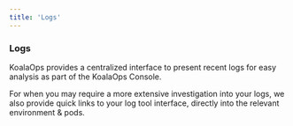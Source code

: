 ```yaml
---
title: 'Logs'
---
```


### Logs
KoalaOps provides a centralized interface to present recent logs for easy analysis as part of the KoalaOps Console. 

For when you may require a more extensive investigation into your logs, we also provide quick links to your log tool interface, directly into the relevant environment & pods. 